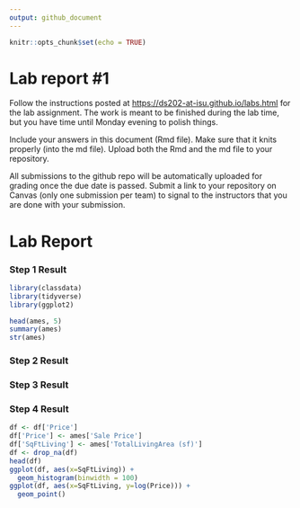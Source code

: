 ```yaml
---
output: github_document
---
```


<!-- README.md is generated from README.Rmd. Please edit the README.Rmd file -->

```r
knitr::opts_chunk$set(echo = TRUE)
```

# Lab report #1

Follow the instructions posted at <https://ds202-at-isu.github.io/labs.html> for the lab assignment. The work is meant to be finished during the lab time, but you have time until Monday evening to polish things.

Include your answers in this document (Rmd file). Make sure that it knits properly (into the md file). Upload both the Rmd and the md file to your repository.

All submissions to the github repo will be automatically uploaded for grading once the due date is passed. Submit a link to your repository on Canvas (only one submission per team) to signal to the instructors that you are done with your submission.

# Lab Report

### Step 1 Result
```r
library(classdata)
library(tidyverse)
library(ggplot2)

head(ames, 5)
summary(ames)
str(ames)
```


### Step 2 Result

### Step 3 Result

### Step 4 Result
``` r
df <- df['Price']
df['Price'] <- ames['Sale Price']
df['SqFtLiving'] <- ames['TotalLivingArea (sf)']
df <- drop_na(df)
head(df)
ggplot(df, aes(x=SqFtLiving)) +
  geom_histogram(binwidth = 100)
ggplot(df, aes(x=SqFtLiving, y=log(Price))) +
  geom_point()
```
